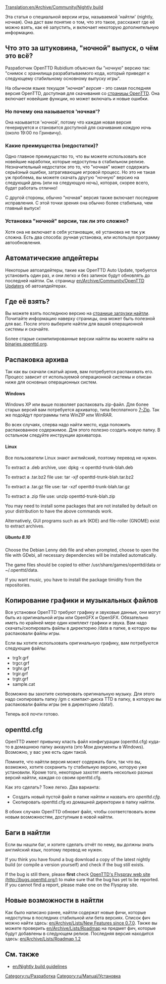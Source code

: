 [[Translation:en/Archive/Community/Nightly build]]

Эта статья о специальной версии игры, называемой 'найтли'  (nightly, ночная). Она даст вам понятие о том, что это такое, расскажет где её можно взять, как её запустить, и включает некоторую дополнительную информацию.

== Что это за штуковина, "ночной" выпуск, о чём это всё? ==

Разработчик OpenTTD Rubidium объяснил бы "ночную" версию так: "снимок с хранилища разрабатываемого кода, который приведет к следующему стабильному основному выпуску игры".

На обычном языке ''текущая "ночная" версия'' - это самая последняя версия OpenTTD, доступная для скачивания со [http://nightly.openttd.org/ страницы OpenTTD]. Она включает новейшие функции, но может включать и новые ошибки.

=== Но почему она называется 'ночная'? ===
Она называется 'ночной', потому что каждая новая версия генерируется и становится доступной для скачивания ''каждую ночь'' (около 19:00 по Гринвичу).

=== Какие преимущества (недостатки)? ===
Одно главное преимущество то, что вы можете использовать все новейшие наработки, которые недоступны в стабильном релизе. Незначительный недостаток это то, что "ночная" может содержать серьёзный ошибки, затрагивающие игровой процесс. Но это не такая уж проблема, вы можете скачать другую "ночную" версию на следующий день (или на следующую ночь), которая, скорее всего, будет работать отлично!

С другой стороны, обычно "ночная" версия также включает последние исправления. С этой точки зрения она обычно более стабильна, чем главный выпуск!

=== Установка "ночной" версии, так ли это сложно? ===
Хотя она не включает в себя установщик, её установка не так уж сложна. Есть два способа: ручная установка, или используя программу автообновления.

== Автоматические апдейтеры ==
Некоторые автоапдейтеры, такие как OpenTTD Auto Update, требуется установить один раз, и они легко и без запинок будут обновлять до последней найтли. См. страницу [[en/Archive/Community/OpenTTD Updaters]] об автоапдейтерах.

== Где её взять? ==
Вы можете взять последнюю версию на [http://nightly.openttd.org/ странице загрузки найтли]. Почитайте информацию наверху страницы, она может быть полезной для вас. После этого выберите найтли для вашей операционной системы и скачайте.

Более старые скомпилированные версии найтли вы можете найти на [http://binaries.openttd.org/ binaries.openttd.org].

== Распаковка архива ==
Так как вы скачали сжатый архив, вам потребуется распаковать его. Процесс зависит от используемой операционной системы и описан ниже для основных операционных систем.

==== Windows ====
Windows XP или выше позволяет распаковать zip-файл. Для более старых версий вам потребуется архиватор, типа бесплатного [http://www.7-zip.org/ 7-Zip]. Так же подойдут программы типа WinZIP или WinRAR.

Во всех случаях, сперва надо найти место, куда положить распакованное содержимое. Для этого полезно создать новую папку. В остальном следуйте инструкции архиватора.

==== Linux ====
Все пользователи Linux знают английский, поэтому перевод не нужен. 

To extract a .deb archive, use:
dpkg -x openttd-trunk-blah.deb

To extract a .tar.bz2 file use:
tar -xjf openttd-trunk-blah.tar.bz2

To extract a .tar.gz file use:
tar -xzf openttd-trunk-blah.tar.gz

To extract a .zip file use:
unzip openttd-trunk-blah.zip

You may need to install some packages that are not installed by default on your distribution to have the above commands work.

Alternatively, GUI programs such as ark (KDE) and file-roller (GNOME) exist to extract archives.

===== Ubuntu 8.10 =====
Choose the Debian Lenny deb file and when prompted, choose to open the file with GDebi, all necessary dependencies will be installed automatically.

The game files should be copied to either /usr/share/games/openttd/data or ~/.openttd/data.

If you want music, you have to install the package timidity from the repositories.

{{en/Note|This should also work with 8.04, but if GDebi complains about not finding a dependency, try the Etch version.
Obviously this should also work with other Debian based systems.}}

== Копирование графики и музыкальных файлов ==
Все установки OpenTTD требуют графику и звуковые данные, они могут быть из оригинальной игры или OpenGFX и OpenSFX. Обязательно иметь по крайней мере один комплект графики и звука. Вам надо скачать/скопировать файлы в директорию /data в папке, в которую вы распаковали файлы игры.

Если вы хотите использовать оригинальную графику, вам потребуются следующие файлы:
* trg1r.grf
* trgcr.grf
* trghr.grf
* trgir.grf
* trgtr.grf
* sample.cat 

Возможно вы захотите скопировать оригинальную музыку. Для этого надо скопировать папку /gm с компакт-диска TTD в папку, в которую вы распаковали файлы игры (не в директорию /data!).

Теперь всё почти готово.

== openttd.cfg ==
OpenTTD имеет привычку класть файл конфигурации (openttd.cfg) куда-то в домашнюю папку аккаунта (это Мои документы в Windows). Возможно, у вас уже есть один такой.

Помните, что найтли версия может содержать баги, так что вы, возможно, хотите сохранить ту стабильную версию, которую уже установили. Кроме того, некоторые захотят иметь несколько разных версий найтли, каждая со своим openttd.cfg. 

Как это сделать? Тоже легко. Два варианта:

* Создать новый пустой файл в папке найтли и назвать его ''openttd.cfg''.
* Скопировать openttd.cfg из домашней директории в папку найтли.

В обоих случаях OpenTTD обновит файл, чтобы соответствовать всем новым возможностям, доступным в новой найтли.

== Баги в найтли ==
Если вы нашли баг, и хотите сделать отчёт по нему, вы должны знать английский язык, поэтому перевод не нужен.

If you think you have found a bug download a copy of the latest nightly build (or compile a version yourself) and check if the bug still exists.

If the bug is still there, please '''first''' check [http://bugs.openttd.org/ OpenTTD's Flyspray web site (http://bugs.openttd.org/)] to make sure that the bug has yet to be reported.  If you cannot find a report, please make one on the Flyspray site.

== Новые возможности в найтли ==
Как было написано ранее, найтли содержат новые фичи, которые недоступны в последних стабильной или бета версиях. Список фич можно найти здесь: [[en/Archive/Lists/New Features since 0.7.0]]. Также вы можете проверить 
[[en/Archive/Lists/Roadmap]] на предмет фич, которые будут добавлены в следующем релизе. Последняя версия находится здесь: [[en/Archive/Lists/Roadmap 1.2]]

== См. также ==
* [[en/Nightly build guidelines]]

[[Category:ru/Разработка]]
[[Category:ru/Manual/Установка]]